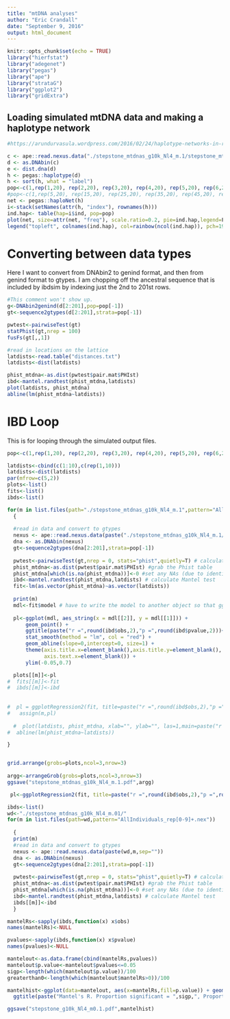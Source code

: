```yaml
---
title: "mtDNA analyses"
author: "Eric Crandall"
date: "September 9, 2016"
output: html_document
---
```


```r
knitr::opts_chunk$set(echo = TRUE)
library("hierfstat")
library("adegenet")
library("pegas")
library("ape")
library("strataG")
library("ggplot2")
library("gridExtra")
```

## Loading simulated mtDNA data and making a haplotype network

```r
#https://arundurvasula.wordpress.com/2016/02/24/haplotype-networks-in-r/

c <- ape::read.nexus.data("./stepstone_mtdnas_g10k_Nl4_m.1/stepstone_mtdna_AllIndividuals_rep1.nex")
d <- as.DNAbin(c)
e <- dist.dna(d)
h <- pegas::haplotype(d)
h <- sort(h, what = "label")
pop<-c(1,rep(1,20), rep(2,20), rep(3,20), rep(4,20), rep(5,20), rep(6,20), rep(7,20), rep(8,20), rep(9,20), rep(10,20))
#pop<-c(1,rep(5,20), rep(15,20), rep(25,20), rep(35,20), rep(45,20), rep(55,20), rep(65,20), rep(75,20), rep(85,20), rep(95,20))
net <- pegas::haploNet(h)
i<-stack(setNames(attr(h, "index"), rownames(h)))
ind.hap<- table(hap=i$ind, pop=pop)
plot(net, size=attr(net, "freq"), scale.ratio=0.2, pie=ind.hap,legend=F, labels=F)
legend("topleft", colnames(ind.hap), col=rainbow(ncol(ind.hap)), pch=19, ncol=2)
```

# Converting between data types

Here I want to convert from DNAbin2 to genind format, and then from genind format to gtypes. I am chopping off the ancestral sequence that is included by ibdsim by indexing just the 2nd to 201st rows.
```r
#This comment won't show up.
g<-DNAbin2genind(d[2:201],pop=pop[-1])
gt<-sequence2gtypes(d[2:201],strata=pop[-1])
```

```r
pwtest<-pairwiseTest(gt)
statPhist(gt,nrep = 100)
fusFs(gt[,,1])

#read in locations on the lattice
latdists<-read.table("distances.txt")
latdists<-dist(latdists)

phist_mtdna<-as.dist(pwtest$pair.mat$PHIst)
ibd<-mantel.randtest(phist_mtdna,latdists)
plot(latdists, phist_mtdna)
abline(lm(phist_mtdna~latdists))
```

# IBD Loop
This is for looping through the simulated output files.
```r


pop<-c(1,rep(1,20), rep(2,20), rep(3,20), rep(4,20), rep(5,20), rep(6,20), rep(7,20), rep(8,20), rep(9,20), rep(10,20))

latdists<-cbind(c(1:10),c(rep(1,10)))
latdists<-dist(latdists)
par(mfrow=c(5,2))
plots<-list()
fits<-list()
ibds<-list()

for(m in list.files(path="./stepstone_mtdnas_g10k_Nl4_m.1",pattern="AllIndividuals_rep[0-9]+.nex"))
  {
  
  #read in data and convert to gtypes
  nexus <- ape::read.nexus.data(paste("./stepstone_mtdnas_g10k_Nl4_m.1/",m,sep=""))
  dna <- as.DNAbin(nexus)
  gt<-sequence2gtypes(dna[2:201],strata=pop[-1])
  
  pwtest<-pairwiseTest(gt,nrep = 0, stats="phist",quietly=T) # calculate pairwise Phist
  phist_mtdna<-as.dist(pwtest$pair.mat$PHIst) #grab the Phist table
  phist_mtdna[which(is.na(phist_mtdna))]<-0 #set any NAs (due to identical hap freqs) in the table to zero
  ibd<-mantel.randtest(phist_mtdna,latdists) # calculate Mantel test
  fit<-lm(as.vector(phist_mtdna)~as.vector(latdists))
  
  print(m)
  mdl<-fit$model # have to write the model to another object so that ggplot will save the points within the graphic object (grob). Otherwise it will always use the last data in the loop to fill in the data for aesthetics.
  
  pl<-ggplot(mdl, aes_string(x = mdl[[2]], y = mdl[[1]])) + 
      geom_point() + 
      ggtitle(paste("r =",round(ibd$obs,2),"p =",round(ibd$pvalue,2)))+
      stat_smooth(method = "lm", col = "red") +
      geom_abline(slope=0,intercept=0, size=1) +
      theme(axis.title.x=element_blank(),axis.title.y=element_blank(),
            axis.text.x=element_blank()) +
      ylim(-0.05,0.7)

  plots[[m]]<-pl
#  fits[[m]]<-fit
#  ibds[[m]]<-ibd
  
  
#  pl = ggplotRegression2(fit, title=paste("r =",round(ibd$obs,2),"p =",round(ibd$pvalue,2)))
#   assign(m,pl)
  
  #  plot(latdists, phist_mtdna, xlab="", ylab="", las=1,main=paste("r =",round(ibd$obs,2),"p =",round(ibd$pvalue,2)))
#  abline(lm(phist_mtdna~latdists))

}


grid.arrange(grobs=plots,ncol=3,nrow=3)
  
argg<-arrangeGrob(grobs=plots,ncol=3,nrow=3)  
ggsave("stepstone_mtdnas_g10k_Nl4_m.1.pdf",argg)

 pl<-ggplotRegression2(fit, title=paste("r =",round(ibd$obs,2),"p =",round(ibd$pvalue,2)))
```

```r
ibds<-list()
wd<-"./stepstone_mtdnas_g10k_Nl4_m.01/"
for(m in list.files(path=wd,pattern="AllIndividuals_rep[0-9]+.nex"))
  
  {
  print(m)
  #read in data and convert to gtypes
  nexus <- ape::read.nexus.data(paste(wd,m,sep=""))
  dna <- as.DNAbin(nexus)
  gt<-sequence2gtypes(dna[2:201],strata=pop[-1])
  
  pwtest<-pairwiseTest(gt,nrep = 0, stats="phist",quietly=T) # calculate pairwise Phist
  phist_mtdna<-as.dist(pwtest$pair.mat$PHIst) #grab the Phist table
  phist_mtdna[which(is.na(phist_mtdna))]<-0 #set any NAs (due to identical hap freqs) in the table to zero
  ibd<-mantel.randtest(phist_mtdna,latdists) # calculate Mantel test
  ibds[[m]]<-ibd
  }

mantelRs<-sapply(ibds,function(x) x$obs)
names(mantelRs)<-NULL

pvalues<-sapply(ibds,function(x) x$pvalue)
names(pvalues)<-NULL

mantelout<-as.data.frame(cbind(mantelRs,pvalues))
mantelout$p.value<-mantelout$pvalues<=0.05
sigp<-length(which(mantelout$p.value))/100
greaterthan0<-length(which(mantelout$mantelRs>0))/100

mantelhist<-ggplot(data=mantelout, aes(x=mantelRs,fill=p.value)) + geom_histogram(binwidth=0.05) + geom_vline(xintercept=0,color="red") + scale_fill_manual(values=c("grey50","red")) + theme(legend.position="none",axis.title.x=element_blank(),axis.title.y=element_blank())+
  ggtitle(paste("Mantel's R. Proportion significant = ",sigp,", Proportion > 0 = ",greaterthan0,sep=""))

ggsave("stepstone_g10k_Nl4_m0.1.pdf",mantelhist)

```

  